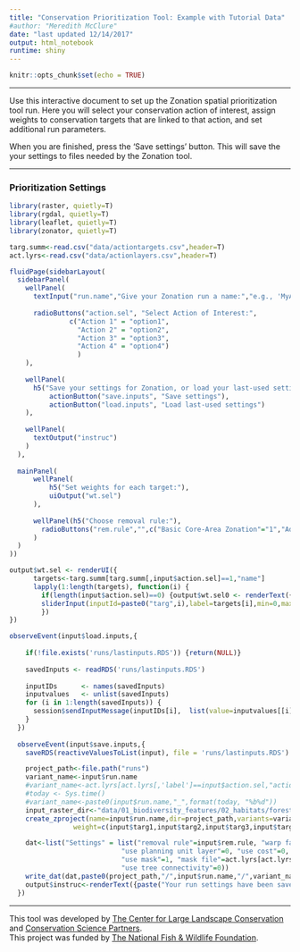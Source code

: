 ```yaml
---
title: "Conservation Prioritization Tool: Example with Tutorial Data"
#author: "Meredith McClure"
date: "last updated 12/14/2017"
output: html_notebook
runtime: shiny
---
```


```r
knitr::opts_chunk$set(echo = TRUE)
```

***
Use this interactive document to set up the Zonation spatial prioritization tool run. Here you will select your conservation action of interest, assign weights to conservation targets that are linked to that action, and set additional run parameters.  

When you are finished, press the 'Save settings' button. This will save the your settings to files needed by the Zonation tool. 

***

### Prioritization Settings
```r
library(raster, quietly=T)
library(rgdal, quietly=T)
library(leaflet, quietly=T)
library(zonator, quietly=T)
```

```r
targ.summ<-read.csv("data/actiontargets.csv",header=T)
act.lyrs<-read.csv("data/actionlayers.csv",header=T)
```

```r
fluidPage(sidebarLayout(
  sidebarPanel(
    wellPanel(
      textInput("run.name","Give your Zonation run a name:","e.g., 'MyAction_Run1'"),
  
      radioButtons("action.sel", "Select Action of Interest:",
               c("Action 1" = "option1",
                 "Action 2" = "option2",
                 "Action 3" = "option3",
                 "Action 4" = "option4")
                 )
    ),
  
    wellPanel(
      h5("Save your settings for Zonation, or load your last-used settings:"),
          actionButton("save.inputs", "Save settings"),
          actionButton("load.inputs", "Load last-used settings") 
    ),
    
    wellPanel(
      textOutput("instruc")
    )
  ),
  
  mainPanel(
      wellPanel(
          h5("Set weights for each target:"),
          uiOutput("wt.sel")
      ),
  
      wellPanel(h5("Choose removal rule:"),
        radioButtons("rem.rule","",c("Basic Core-Area Zonation"="1","Additive Benefit Function"="2","Target-Based Planning"="3","Generalized Benefit Function"="4","Random Removal"="5"),selected="1")
      )
  )
))

output$wt.sel <- renderUI({
      targets<-targ.summ[targ.summ[,input$action.sel]==1,"name"]
      lapply(1:length(targets), function(i) {
        if(length(input$action.sel)==0) {output$wt.sel0 <- renderText({" "})} else {
        sliderInput(inputId=paste0("targ",i),label=targets[i],min=0,max=1,value=0,step=0.1)}
        })
})

observeEvent(input$load.inputs,{   
    
    if(!file.exists('runs/lastinputs.RDS')) {return(NULL)}
    
    savedInputs <- readRDS('runs/lastinputs.RDS')
    
    inputIDs      <- names(savedInputs) 
    inputvalues   <- unlist(savedInputs) 
    for (i in 1:length(savedInputs)) { 
      session$sendInputMessage(inputIDs[i],  list(value=inputvalues[[i]]) )
    }
  })
  
  observeEvent(input$save.inputs,{ 
    saveRDS(reactiveValuesToList(input), file = 'runs/lastinputs.RDS')

    project_path<-file.path("runs")
    variant_name<-input$run.name
    #variant_name<-act.lyrs[act.lyrs[,'label']==input$action.sel,"action"]
    #today <- Sys.time()
    #variant_name<-paste0(input$run.name,"_",format(today, "%b%d"))
    input_raster_dir<-"data/01_biodiversity_features/02_habitats/forest"
    create_zproject(name=input$run.name,dir=project_path,variants=variant_name,spp_template_dir=input_raster_dir,spp_file_pattern="*.tif",overwrite=T,
                weight=c(input$targ1,input$targ2,input$targ3,input$targ4))

    dat<-list("Settings" = list("removal rule"=input$rem.rule, "warp factor"=50, "edge removal"=1, 
                            "use planning unit layer"=0, "use cost"=0, 
                            "use mask"=1, "mask file"=act.lyrs[act.lyrs[,'label']==input$action.sel,"masklyr"],
                            "use tree connectivity"=0))
    write_dat(dat,paste0(project_path,"/",input$run.name,"/",variant_name,"/",variant_name,".dat"),overwrite=T)
    output$instruc<-renderText({paste("Your run settings have been saved to a '.bat' file in ",project_path,"/",input$run.name,". Next, open the Zonation tool, load your file, and hit 'Run'.",sep="")})
  })  
```

***

This tool was developed by [The Center for Large Landscape Conservation](http://www.largelandscapes.org) and [Conservation Science Partners](http://www.csp-inc.org).  
This project was funded by [The National Fish & Wildlife Foundation](http://www.nfwf.org).



